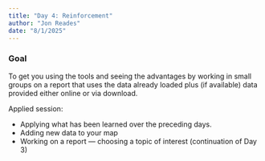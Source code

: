 ```yaml
---
title: "Day 4: Reinforcement"
author: "Jon Reades"
date: "8/1/2025"
---
```


::: {.callout-tip}

### Goal

To get you using the tools and seeing the advantages by working in small groups on a report that uses the data already loaded plus (if available) data provided either online or via download.

:::

Applied session:

- Applying what has been learned over the preceding days.
- Adding new data to your map
- Working on a report — choosing a topic of interest (continuation of Day 3)


